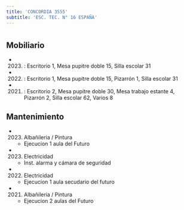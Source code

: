 ```yaml
---
title: 'CONCORDIA 3555'
subtitle: 'ESC. TEC. N° 16 ESPAÑA'
---
```


#


## Mobiliario

*  (2023) : Escritorio 1, Mesa pupitre doble 15, Silla escolar 31 

*  (2022) : Escritorio 1, Mesa pupitre doble 15, Pizarrón 1, Silla escolar 31 

*  (2021) : Escritorio 2, Mesa pupitre doble 30, Mesa trabajo estante 4, Pizarrón 2, Silla escolar 62, Varios 8 





## Mantenimiento

*  (2023) Albañileria / Pintura 
    + Ejecucion 1  aula del Futuro

*  (2023) Electricidad 
    + Inst. alarma y cámara de seguridad

*  (2022) Electricidad 
    + Ejecucion 1 aula secudario del futuro

*  (2021) Albañileria / Pintura 
    + Ejecucion 2 aulas del Futuro



